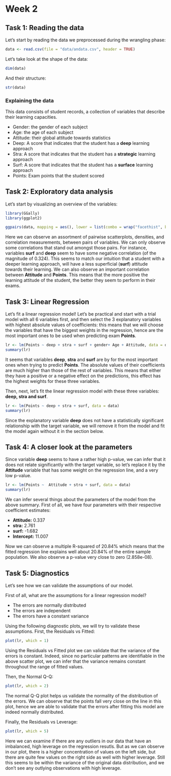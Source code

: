 # Week 2

## Task 1: Reading the data

Let's start by reading the data we preprocessed during the wrangling phase:
```r
data <- read.csv(file = "data/andata.csv", header = TRUE)
```

Let's take look at the shape of the data:
```r
dim(data)
```

And their structure:
```r
str(data)
```

### Explaining the data
This data consists of student records, a collection of variables that describe their learning capacities.

- Gender: the gender of each subject
- Age: the age of each subject
- Attitude: their global attitude towards statistics
- Deep: A score that indicates that the student has a **deep** learning approach
- Stra: A score that indicates that the student has a **strategic** learning approach
- Surf: A score that indicates that the student has a **surface** learning approach
- Points: Exam points that the student scored


## Task 2: Exploratory data analysis

Let's start by visualizing an overview of the variables:
```r
library(GGally)
library(ggplot2)

ggpairs(data, mapping = aes(), lower = list(combo = wrap("facethist", bins = 20)))
```

Here we can observe an assortment of pairwise scatterplots, densities, and correlation measurements, between pairs of variables.
We can only observe some correlations that stand out amongst those pairs. For instance, variables **surf** and **deep** seem
to have some negative correlation (of the magnitude of 0.324). This seems to match our intuition that a student with
a deeper learning approach, will have a less superficial (**surf**) attitude towards their learning. We can also observe 
an important correlation between **Attitude** and **Points**. This means that the more positive the learning attitude of the 
student, the better they seem to perform in their exams.


## Task 3: Linear Regression

Let's fit a linear regression model!
Let's be practical and start with a trial model with all 6 variables first, and then select the 
3 explanatory variables with highest absolute values of coefficients: this means that
we will choose the variables that have the biggest weights in the regression, hence are
the most important ones to be used when predicting exam **Points**.
```r
lr <- lm(Points ~ deep + stra + surf + gender+ Age + Attitude, data = data)
summary(lr)
```

It seems that variables **deep**, **stra** and **surf** are by for the most important 
ones when trying to predict **Points**. The absolute values of their coefficients are 
much higher than those of the rest of variables. This means that either they have a positive 
or a negative effect on the predictions, this effect has the highest weights for these three 
variables.

Then, next, let's fit the linear regression model with these three variables: **deep, stra and surf**.
```r
lr <- lm(Points ~ deep + stra + surf, data = data)
summary(lr)
```
Since the explanatory variable **deep** does not have a statistically significant relationship with the target variable, 
we will remove it from the model and fit the model again without it in the section below.

## Task 4: A closer look at the parameters

Since variable **deep** seems to have a rather high p-value, we can infer
that it does not relate significantly with the target variable, so let's
replace it by the **Attitude** variable that has some weight on the regression
line, and a very low p-value.
```r
lr <- lm(Points ~  Attitude + stra + surf, data = data)
summary(lr)
```

We can infer several things about the parameters of the model from the above summary.
First of all, we have four parameters with their respective coefficient estimates:

- **Attitude:** 0.337
- **stra:**     2.761
- **surf:**    -1.682
- **Intercept:** 11.007

Now we can observe a multiple R-squared of 20.84% which means that the fitted regression 
line explains well about 20.84% of the entire sample population. We also observe a p-value
very close to zero (2.858e-08).


## Task 5: Diagnostics

Let's see how we can validate the assumptions of our model.

First of all, what are the assumptions for a linear regression model?

- The errors are normally distributed
- The errors are independent
- The errors have a constant variance


Using the following diagnostic plots, we will try to validate these assumptions.
First, the Residuals vs Fitted:
```r
plot(lr, which = 1)
```

Using the Residuals vs Fitted plot we can validate that the variance of the errors is constant.
Indeed, since no particular patterns are identifiable in the above scatter plot, we can infer
that the variance remains constant throughout the range of fitted values.


Then, the Normal Q-Q:
```r
plot(lr, which = 2)
```

The normal Q-Q plot helps us validate the normality of the distribution of the errors.
We can observe that the points fall very close on the line in this plot, hence we are
able to validate that the errors after fitting this model are indeed normally distributed.



Finally, the Residuals vs Leverage:
```r
plot(lr, which = 5)
```

Here we can examine if there are any outliers in our data that have an imbalanced, high leverage on the regression 
resutls. But as we can observe in our plot, there is a higher concentration of values on the left side, but there are
quite few values on the right side as well with higher leverage. Still this seems to be within the variance of the 
original data distribution, and we don't see any outlying observations with high leverage.
